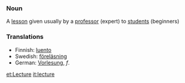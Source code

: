 ===Noun===
A [[lesson]] given usually by a [[professor]] (expert) to [[student]]s (beginners)

===Translations===
*Finnish: [[luento]]
*Swedish: [[föreläsning]]
*German: [[:de:Vorlesung|Vorlesung]], ''f''.

[[et:Lecture]]
[[it:lecture]]